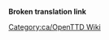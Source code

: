 '''Broken translation link'''{{en/-}}{{en/Bilingual box| Ca
| Llista d'articles que necessiten actualitzar-se per reflectir els canvis de l'última versió. Els articles marcats amb {{en/S|Desactualitzat/Ca}} s'enllacen automàticament aquí.
| ''A list of articles that require updating to reflect the latest release or trunk version.  Articles tagged with {{en/S|Desactualitzat/Ca}} automatically link here.''}}


[[Category:ca/OpenTTD Wiki]]